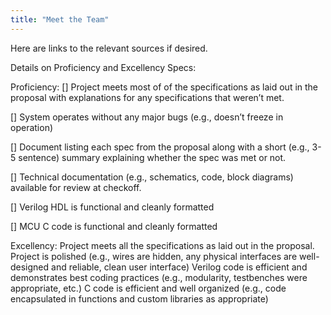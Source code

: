 ```yaml
---
title: "Meet the Team"
---
```


Here are links to the relevant sources if desired.



Details on Proficiency and Excellency Specs:

Proficiency:
[] Project meets most of of the specifications as laid out in the proposal with explanations for any specifications that weren’t met.
    
[] System operates without any major bugs (e.g., doesn’t freeze in operation)
    
[] Document listing each spec from the proposal along with a short (e.g., 3-5 sentence) summary explaining whether the spec was met or not.

[] Technical documentation (e.g., schematics, code, block diagrams) available for review at checkoff.
    
[] Verilog HDL is functional and cleanly formatted
    
[] MCU C code is functional and cleanly formatted

Excellency: 
Project meets all the specifications as laid out in the proposal.
Project is polished (e.g., wires are hidden, any physical interfaces are well-designed and reliable, clean user interface)
Verilog code is efficient and demonstrates best coding practices (e.g., modularity, testbenches were appropriate, etc.)
C code is efficient and well organized (e.g., code encapsulated in functions and custom libraries as appropriate)
